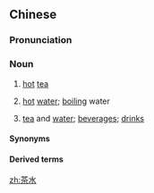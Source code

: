 ==Chinese==
{{zh-forms}}

===Pronunciation===
{{zh-pron
|m=cháshuǐ
|c=caa4 seoi2
|h=pfs=chhà-súi
|mn=xm,qz,tw:tê-chúi/zz:têe-chúi
|w=3zo sr
|cat=n
}}

===Noun===
{{zh-noun}}

# [[hot]] [[tea]] {{gloss|of an average quality}}
# {{lb|zh|Wu}} [[hot]] [[water]]; [[boiling]] water
# [[tea]] and [[water]]; [[beverage]]s; [[drink]]s
#: {{zh-x|每天 把 用 過 的 杯子 洗淨{zing6}、準備 茶水，絕 不能 馬{maa5-1}虎{fu2-1} 了事|Everyday, [she] washes used cups and prepares the '''drinks''', all of which absolutely can't be done sloppily.|C-LIT|ref='''2011''': {{lang|zh|公教報}} (Kung Kao Po), [http://kkp.catholic.org.hk/edu/edu3490.htm {{lang|zh|聖母玫瑰書院資深員工 廖月香 許艷芬共建關愛校園}}]}}

====Synonyms====
{{zh-dial|開水}}

====Derived terms====
{{zh-der|茶水間|茶水房|茶水錢}}

[[zh:茶水]]